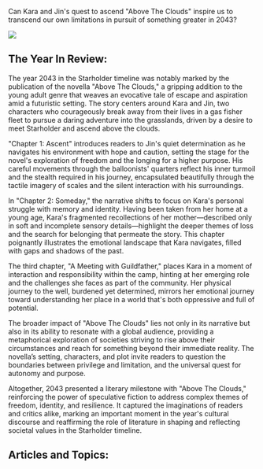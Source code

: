 Can Kara and Jin's quest to ascend "Above The Clouds" inspire us to transcend our own limitations in pursuit of something greater in 2043?

![](https://www.blockstar.com/wp-content/uploads/2024/06/ABC-1024x683.png)

## The Year In Review:
The year 2043 in the Starholder timeline was notably marked by the publication of the novella "Above The Clouds," a gripping addition to the young adult genre that weaves an evocative tale of escape and aspiration amid a futuristic setting. The story centers around Kara and Jin, two characters who courageously break away from their lives in a gas fisher fleet to pursue a daring adventure into the grasslands, driven by a desire to meet Starholder and ascend above the clouds.

"Chapter 1: Ascent" introduces readers to Jin's quiet determination as he navigates his environment with hope and caution, setting the stage for the novel's exploration of freedom and the longing for a higher purpose. His careful movements through the balloonists' quarters reflect his inner turmoil and the stealth required in his journey, encapsulated beautifully through the tactile imagery of scales and the silent interaction with his surroundings.

In "Chapter 2: Someday," the narrative shifts to focus on Kara's personal struggle with memory and identity. Having been taken from her home at a young age, Kara's fragmented recollections of her mother—described only in soft and incomplete sensory details—highlight the deeper themes of loss and the search for belonging that permeate the story. This chapter poignantly illustrates the emotional landscape that Kara navigates, filled with gaps and shadows of the past.

The third chapter, "A Meeting with Guildfather," places Kara in a moment of interaction and responsibility within the camp, hinting at her emerging role and the challenges she faces as part of the community. Her physical journey to the well, burdened yet determined, mirrors her emotional journey toward understanding her place in a world that's both oppressive and full of potential.

The broader impact of "Above The Clouds" lies not only in its narrative but also in its ability to resonate with a global audience, providing a metaphorical exploration of societies striving to rise above their circumstances and reach for something beyond their immediate reality. The novella’s setting, characters, and plot invite readers to question the boundaries between privilege and limitation, and the universal quest for autonomy and purpose.

Altogether, 2043 presented a literary milestone with "Above The Clouds," reinforcing the power of speculative fiction to address complex themes of freedom, identity, and resilience. It captured the imaginations of readers and critics alike, marking an important moment in the year's cultural discourse and reaffirming the role of literature in shaping and reflecting societal values in the Starholder timeline.

## Articles and Topics:

